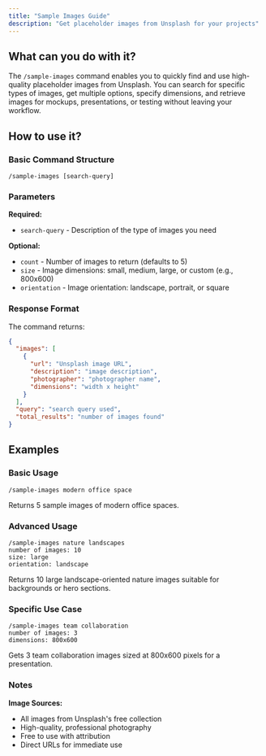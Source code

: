 ```yaml
---
title: "Sample Images Guide"
description: "Get placeholder images from Unsplash for your projects"
---
```


## What can you do with it?

The `/sample-images` command enables you to quickly find and use high-quality placeholder images from Unsplash. You can search for specific types of images, get multiple options, specify dimensions, and retrieve images for mockups, presentations, or testing without leaving your workflow.

## How to use it?

### Basic Command Structure
```
/sample-images [search-query]
```

### Parameters

**Required:**

- `search-query` - Description of the type of images you need

**Optional:**

- `count` - Number of images to return (defaults to 5)
- `size` - Image dimensions: small, medium, large, or custom (e.g., 800x600)
- `orientation` - Image orientation: landscape, portrait, or square

### Response Format

The command returns:
```json
{
  "images": [
    {
      "url": "Unsplash image URL",
      "description": "image description",
      "photographer": "photographer name",
      "dimensions": "width x height"
    }
  ],
  "query": "search query used",
  "total_results": "number of images found"
}
```

## Examples

### Basic Usage
```
/sample-images modern office space
```
Returns 5 sample images of modern office spaces.

### Advanced Usage
```
/sample-images nature landscapes
number of images: 10
size: large
orientation: landscape
```
Returns 10 large landscape-oriented nature images suitable for backgrounds or hero sections.

### Specific Use Case
```
/sample-images team collaboration
number of images: 3
dimensions: 800x600
```
Gets 3 team collaboration images sized at 800x600 pixels for a presentation.

### Notes

**Image Sources:**
- All images from Unsplash's free collection
- High-quality, professional photography
- Free to use with attribution
- Direct URLs for immediate use

